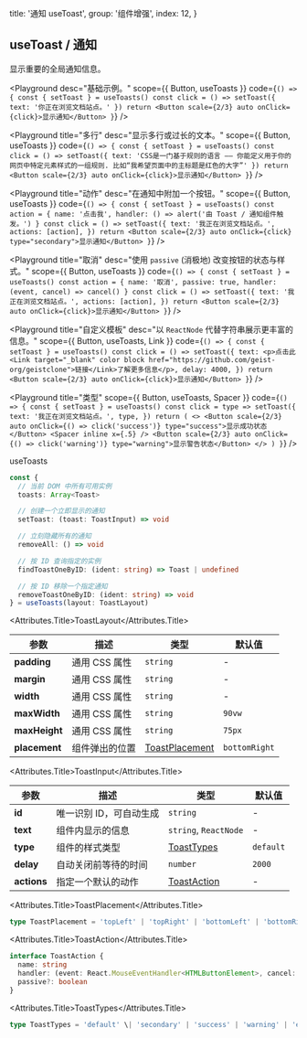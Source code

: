 
  title: '通知 useToast',
  group: '组件增强',
  index: 12,
}

## useToast / 通知

显示重要的全局通知信息。

<Playground
  desc="基础示例。"
  scope={{ Button, useToasts }}
  code={`
() => {
  const { setToast } = useToasts()
  const click = () => setToast({ text: '你正在浏览文档站点。' })
  return <Button scale={2/3} auto onClick={click}>显示通知</Button>
}
`}
/>

<Playground
  title="多行"
  desc="显示多行或过长的文本。"
  scope={{ Button, useToasts }}
  code={`
() => {
  const { setToast } = useToasts()
  const click = () => setToast({ text: 'CSS是一门基于规则的语言 —— 你能定义用于你的网页中特定元素样式的一组规则. 比如“我希望页面中的主标题是红色的大字”' })
  return <Button scale={2/3} auto onClick={click}>显示通知</Button>
}
`}
/>

<Playground
  title="动作"
  desc="在通知中附加一个按钮。"
  scope={{ Button, useToasts }}
  code={`
() => {
  const { setToast } = useToasts()
  const action = {
    name: '点击我',
    handler: () => alert('由 Toast / 通知组件触发。')
  }
  const click = () => setToast({
    text: '我正在浏览文档站点。',
    actions: [action],
  })
  return <Button scale={2/3} auto onClick={click} type="secondary">显示通知</Button>
}
`}
/>

<Playground
  title="取消"
  desc="使用 `passive` (消极地) 改变按钮的状态与样式。"
  scope={{ Button, useToasts }}
  code={`
() => {
  const { setToast } = useToasts()
  const action = {
    name: '取消',
    passive: true,
    handler: (event, cancel) => cancel()
  }
  const click = () => setToast({
    text: '我正在浏览文档站点。',
    actions: [action],
  })
  return <Button scale={2/3} auto onClick={click}>显示通知</Button>
}
`}
/>

<Playground
  title="自定义模板"
  desc="以 `ReactNode` 代替字符串展示更丰富的信息。"
  scope={{ Button, useToasts, Link }}
  code={`
() => {
  const { setToast } = useToasts()
  const click = () => setToast({
    text: <p>点击此<Link target="_blank" color block href="https://github.com/geist-org/geistclone">链接</Link>了解更多信息</p>,
    delay: 4000,
  })
  return <Button scale={2/3} auto onClick={click}>显示通知</Button>
}
`}
/>

<Playground
  title="类型"
  scope={{ Button, useToasts, Spacer }}
  code={`
() => {
  const { setToast } = useToasts()
  const click = type => setToast({
    text: '我正在浏览文档站点。',
    type,
  })
  return (
    <>
    <Button scale={2/3} auto onClick={() => click('success')} type="success">显示成功状态</Button>
    <Spacer inline x={.5} />
    <Button scale={2/3} auto onClick={() => click('warning')} type="warning">显示警告状态</Button>
    </>
  )
}
`}
/>

<Attributes edit="/pages/zh-cn/hooks/use-toast.mdx">
<Attributes.Title>useToasts</Attributes.Title>

```ts
const {
  // 当前 DOM 中所有可用实例
  toasts: Array<Toast>

  // 创建一个立即显示的通知
  setToast: (toast: ToastInput) => void

  // 立刻隐藏所有的通知
  removeAll: () => void

  // 按 ID 查询指定的实例
  findToastOneByID: (ident: string) => Toast | undefined

  // 按 ID 移除一个指定通知
  removeToastOneByID: (ident: string) => void
} = useToasts(layout: ToastLayout)
```

<Attributes.Title>ToastLayout</Attributes.Title>

| 参数          | 描述           | 类型                              | 默认值        |
| ------------- | -------------- | --------------------------------- | ------------- |
| **padding**   | 通用 CSS 属性  | `string`                          | -             |
| **margin**    | 通用 CSS 属性  | `string`                          | -             |
| **width**     | 通用 CSS 属性  | `string`                          | -             |
| **maxWidth**  | 通用 CSS 属性  | `string`                          | `90vw`        |
| **maxHeight** | 通用 CSS 属性  | `string`                          | `75px`        |
| **placement** | 组件弹出的位置 | [ToastPlacement](#toastplacement) | `bottomRight` |

<Attributes.Title>ToastInput</Attributes.Title>

| 参数        | 描述                    | 类型                        | 默认值    |
| ----------- | ----------------------- | --------------------------- | --------- |
| **id**      | 唯一识别 ID，可自动生成 | `string`                    | -         |
| **text**    | 组件内显示的信息        | `string`, `ReactNode`       | -         |
| **type**    | 组件的样式类型          | [ToastTypes](#toasttypes)   | `default` |
| **delay**   | 自动关闭前等待的时间    | `number`                    | `2000`    |
| **actions** | 指定一个默认的动作      | [ToastAction](#toastaction) | -         |

<Attributes.Title>ToastPlacement</Attributes.Title>

```ts
type ToastPlacement = 'topLeft' | 'topRight' | 'bottomLeft' | 'bottomRight'
```

<Attributes.Title>ToastAction</Attributes.Title>

```ts
interface ToastAction {
  name: string
  handler: (event: React.MouseEventHandler<HTMLButtonElement>, cancel: Function) => void
  passive?: boolean
}
```

<Attributes.Title>ToastTypes</Attributes.Title>

```ts
type ToastTypes = 'default' \| 'secondary' | 'success' | 'warning' | 'error'
```

</Attributes>

